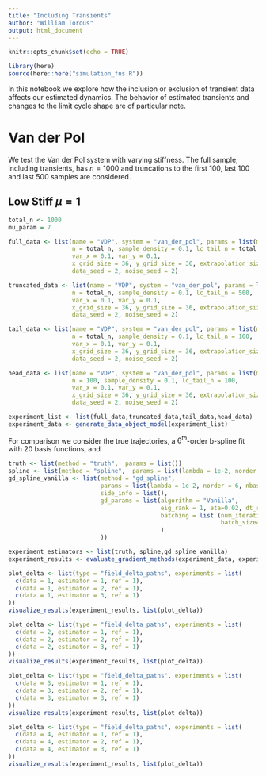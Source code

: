 ```yaml
---
title: "Including Transients"
author: "William Torous"
output: html_document
---
```


```r
knitr::opts_chunk$set(echo = TRUE)
```

```r
library(here)
source(here::here("simulation_fns.R"))
```

In this notebook we explore how the inclusion or exclusion of transient data affects our estimated dynamics. The behavior of estimated transients and changes to the limit cycle shape are of particular note.

# Van der Pol

We test the Van der Pol system with varying stiffness. The full sample, including transients, has $n=1000$ and truncations to the first $100$, last $100$ and last $500$ samples are considered.

## Low Stiff $\mu=1$

```r

total_n <- 1000
mu_param = 7

full_data <- list(name = "VDP", system = "van_der_pol", params = list(mu=mu_param),
                  n = total_n, sample_density = 0.1, lc_tail_n = total_n,
                  var_x = 0.1, var_y = 0.1,
                  x_grid_size = 36, y_grid_size = 36, extrapolation_size = 0.5, smoother = "bspline",
                  data_seed = 2, noise_seed = 2)

truncated_data <- list(name = "VDP", system = "van_der_pol", params = list(mu=mu_param),
                  n = total_n, sample_density = 0.1, lc_tail_n = 500,
                  var_x = 0.1, var_y = 0.1,
                  x_grid_size = 36, y_grid_size = 36, extrapolation_size = 0.5, smoother = "bspline",
                  data_seed = 2, noise_seed = 2)

tail_data <- list(name = "VDP", system = "van_der_pol", params = list(mu=mu_param),
                  n = total_n, sample_density = 0.1, lc_tail_n = 100,
                  var_x = 0.1, var_y = 0.1,
                  x_grid_size = 36, y_grid_size = 36, extrapolation_size = 0.5, smoother = "bspline",
                  data_seed = 2, noise_seed = 2)

head_data <- list(name = "VDP", system = "van_der_pol", params = list(mu=mu_param),
                  n = 100, sample_density = 0.1, lc_tail_n = 100,
                  var_x = 0.1, var_y = 0.1,
                  x_grid_size = 36, y_grid_size = 36, extrapolation_size = 0.5, smoother = "bspline",
                  data_seed = 2, noise_seed = 2)

experiment_list <- list(full_data,truncated_data,tail_data,head_data)
experiment_data <- generate_data_object_model(experiment_list)
```
For comparison we consider the true trajectories, a $6^{th}$-order b-spline fit with $20$ basis functions, and 
```r
truth <- list(method = "truth",  params = list())
spline <- list(method = "spline",  params = list(lambda = 1e-2, norder = 6, nbasis = 20, side_info = list()))
gd_spline_vanilla <- list(method = "gd_spline",
                          params = list(lambda = 1e-2, norder = 6, nbasis = 20,
                          side_info = list(),
                          gd_params = list(algorithm = "Vanilla",
                                           eig_rank = 1, eta=0.02, dt_radius=0,
                                           batching = list (num_iterations=1,batches_per=1600,
                                                            batch_size=1,skip_negative=T) 
                                           )
                          ))
```


```r
experiment_estimators <- list(truth, spline,gd_spline_vanilla)
experiment_results <- evaluate_gradient_methods(experiment_data, experiment_estimators)
```


```r
plot_delta <- list(type = "field_delta_paths", experiments = list(
  c(data = 1, estimator = 1, ref = 1),
  c(data = 1, estimator = 2, ref = 1),
  c(data = 1, estimator = 3, ref = 1)
))
visualize_results(experiment_results, list(plot_delta))
```

```r
plot_delta <- list(type = "field_delta_paths", experiments = list(
  c(data = 2, estimator = 1, ref = 1),
  c(data = 2, estimator = 2, ref = 1),
  c(data = 2, estimator = 3, ref = 1)
))
visualize_results(experiment_results, list(plot_delta))
```

```r
plot_delta <- list(type = "field_delta_paths", experiments = list(
  c(data = 3, estimator = 1, ref = 1),
  c(data = 3, estimator = 2, ref = 1),
  c(data = 3, estimator = 3, ref = 1)
))
visualize_results(experiment_results, list(plot_delta))
```

```r
plot_delta <- list(type = "field_delta_paths", experiments = list(
  c(data = 4, estimator = 1, ref = 1),
  c(data = 4, estimator = 2, ref = 1),
  c(data = 4, estimator = 3, ref = 1)
))
visualize_results(experiment_results, list(plot_delta))
```